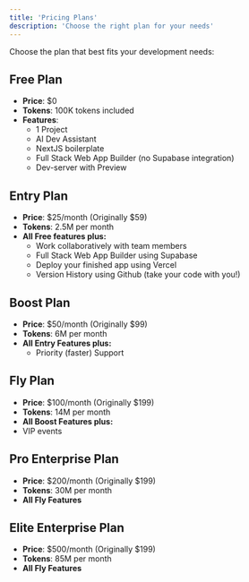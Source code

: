 ```yaml
---
title: 'Pricing Plans'
description: 'Choose the right plan for your needs'
---
```


Choose the plan that best fits your development needs:

## Free Plan
- **Price**: \$0
- **Tokens**: 100K tokens included
- **Features**:
  - 1 Project
  - AI Dev Assistant
  - NextJS boilerplate
  - Full Stack Web App Builder (no Supabase integration)
  - Dev-server with Preview

## Entry Plan
- **Price**: \$25/month (Originally \$59)
- **Tokens**: 2.5M per month
- **All Free features plus:**
  - Work collaboratively with team members
  - Full Stack Web App Builder using Supabase
  - Deploy your finished app using Vercel
  - Version History using Github (take your code with you!)

## Boost Plan
- **Price**: \$50/month (Originally \$99)
- **Tokens**: 6M per month
- **All Entry Features plus:**
  - Priority (faster) Support

## Fly Plan
- **Price**: \$100/month (Originally \$199)
- **Tokens**: 14M per month
- **All Boost Features plus:**
- VIP events

## Pro Enterprise Plan
- **Price**: \$200/month (Originally \$199)
- **Tokens**: 30M per month
- **All Fly Features**

## Elite Enterprise Plan
- **Price**: \$500/month (Originally \$199)
- **Tokens**: 85M per month
- **All Fly Features**